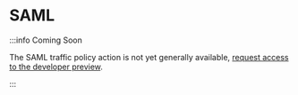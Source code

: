 # SAML

:::info Coming Soon

The SAML traffic policy action is not yet generally available, [request access
to the developer preview](https://dashboard.ngrok.com/developer-preview).

:::

